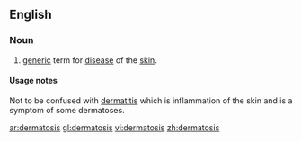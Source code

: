 ==English==

===Noun===
{{en-noun|dermatoses}}
{{wikipedia}}

# {{medicine}} [[generic]] term for [[disease]] of the [[skin]].

====Usage notes====
Not to be confused with [[dermatitis]] which is inflammation of the skin and is a symptom of some dermatoses.

[[ar:dermatosis]]
[[gl:dermatosis]]
[[vi:dermatosis]]
[[zh:dermatosis]]